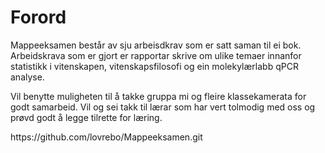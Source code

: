 # Forord {.unnumbered}


Mappeeksamen består av sju arbeisdkrav som er satt saman til ei bok. Arbeidskrava som er gjort er rapportar skrive om ulike temaer innanfor statistikk i vitenskapen, vitenskapsfilosofi og ein molekylærlabb qPCR analyse.

Vil benytte muligheten til å takke gruppa mi og fleire klassekamerata for godt samarbeid. Vil og sei takk til lærar som har vert tolmodig med oss og prøvd godt å legge tilrette for læring. 

https://github.com/lovrebo/Mappeeksamen.git


